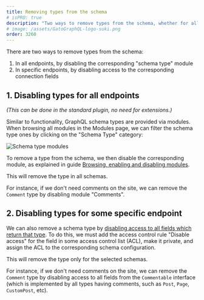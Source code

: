 ```yaml
---
title: Removing types from the schema
# isPRO: true
description: "Two ways to remove types from the schema, whether for all endpoints, or for specific endpoints."
# image: /assets/GatoGraphQL-logo-suki.png
order: 3260
---
```


There are two ways to remove types from the schema:

1. In all endpoints, by disabling the corresponding "schema type" module
2. In specific endpoints, by disabling access to the corresponding connection fields

## 1. Disabling types for all endpoints

_(This can be done in the standard plugin, no need for extensions.)_

Similar to functionality, GraphQL schema types are provided via modules. When browsing all modules in the Modules page, we can filter the schema type ones by clicking on the "Schema Type" category:

![Schema type modules](/assets/guides/downstream/schema-type-modules.png "Schema type modules")

To remove a type from the schema, we then disable the corresponding module, as explained in guide [Browsing, enabling and disabling modules](/guides/config/browsing-enabling-and-disabling-modules/).

This will remove the type in all schemas.

For instance, if we don't need comments on the site, we can remove the `Comment` type by disabling module "Comments".

## 2. Disabling types for some specific endpoint

We can also remove a schema type by [disabling access to all fields which return that type](../removing-fields-and-directives-from-the-schema/). To do this, we must add the access control rule "Disable access" for the field in some access control list (ACL), make it private, and assign the ACL to the corresponding schema configuration.

This will remove the type only for the selected schemas.

For instance, if we don't need comments on the site, we can remove the `Comment` type by disabling access to all fields from the `Commentable` interface (which is implemented by all types having comments, such as `Post`, `Page`, `CustomPost`, etc).
